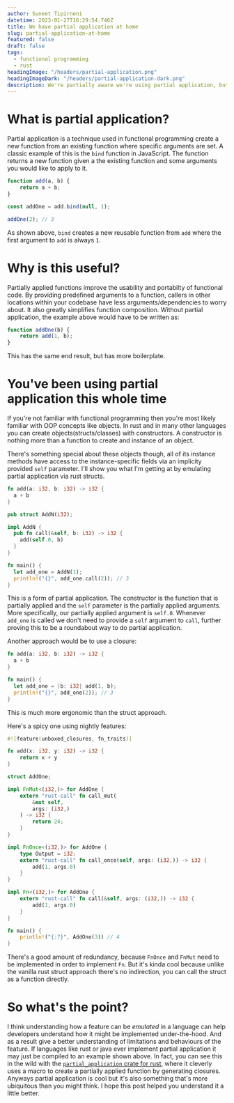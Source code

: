 ```yaml
---
author: Suneet Tipirneni
datetime: 2023-01-27T16:29:54.746Z
title: We have partial application at home
slug: partial-application-at-home
featured: false
draft: false
tags:
  - functional programming
  - rust
headingImage: "/headers/partial-application.png"
headingImageDark: "/headers/partial-application-dark.png"
description: We're partially aware we're using partial application, but we don't know what it is. In this post I go over what partial application is various ways it can be emulated in rust.
---
```


# What is partial application?

Partial application is a technique used in functional programming create a new function from an existing function where
specific arguments are set. A classic example of this is the `bind` function in JavaScript. The function returns a new function given a
the existing function and some arguments you would like to apply to it.

```js
function add(a, b) {
	return a + b;
}

const addOne = add.bind(null, 1);

addOne(2); // 3
```

As shown above, `bind` creates a new reusable function from `add` where the first argument to `add` is always `1`.

# Why is this useful?

Partially applied functions improve the usability and portabilty of functional code. By providing predefined arguments to a function,
callers in other locations within your codebase have less arguments/dependencies to worry about. It also greatly simplifies function composition.
Without partial application, the example above would have to be written as:

```js
function addOne(b) {
	return add(1, b);
}
```

This has the same end result, but has more boilerplate.

# You've been using partial application this whole time

If you're not familiar with functional programming then you're most likely familiar with OOP concepts like objects. In rust and in
many other languages you can create objects(structs/classes) with constructors. A constructor is nothing more than a function to create
and instance of an object.

There's something special about these objects though, all of its instance methods have access to the instance-specific fields via an
implicity provided `self` parameter. I'll show you what I'm getting at by emulating partial application via rust structs.

```rust
fn add(a: i32, b: i32) -> i32 {
  a + b
}

pub struct AddN(i32);

impl AddN {
  pub fn call(&self, b: i32) -> i32 {
    add(self.0, b)
  }
}

fn main() {
  let add_one = AddN(1);
  println!("{}", add_one.call(2)); // 3
}

```

This is a form of partial application. The constructor is the function that is partially applied
and the `self` parameter is the partially applied arguments. More specifically, our partially applied argument
is `self.0`. Whenever `add_one` is called we don't need to provide a `self` argument to `call`, further proving
this to be a roundabout way to do partial application.

Another approach would be to use a closure:

```rust
fn add(a: i32, b: i32) -> i32 {
  a + b
}

fn main() {
  let add_one = |b: i32| add(1, b);
  println!("{}", add_one(2)); // 3
}
```

This is much more ergonomic than the struct approach.

Here's a spicy one using nightly features:

```rust
#![feature(unboxed_closures, fn_traits)]

fn add(x: i32, y: i32) -> i32 {
    return x + y
}

struct AddOne;

impl FnMut<(i32,)> for AddOne {
    extern "rust-call" fn call_mut(
        &mut self,
        args: (i32,)
    ) -> i32 {
        return 24;
    }
}

impl FnOnce<(i32,)> for AddOne {
    type Output = i32;
    extern "rust-call" fn call_once(self, args: (i32,)) -> i32 {
        add(1, args.0)
    }
}

impl Fn<(i32,)> for AddOne {
    extern "rust-call" fn call(&self, args: (i32,)) -> i32 {
        add(1, args.0)
    }
}

fn main() {
    println!("{:?}", AddOne(3)) // 4
}
```

There's a good amount of redundancy, because `FnOnce` and `FnMut` need to be implemented in order to implement `Fn`. But it's kinda cool because unlike the vanilla rust
struct approach there's no indirection, you can call the struct as a function directly.

# So what's the point?

I think understanding how a feature can be _emulated_ in a language can help developers understand how it might be implemented under-the-hood.
And as a result give a better understanding of limitations and behaviours of the feature. If languages like rust or java ever implement partial application
it may just be compiled to an example shown above. In fact, you can see this in the wild with the [`partial_application` crate for rust](https://github.com/Emerentius/partial_application/blob/master/src/lib.rs), where it
cleverly uses a macro to create a partially applied function by generating closures. Anyways partial application is cool but it's also something that's more
ubiquitous than you might think. I hope this post helped you understand it a little better.
